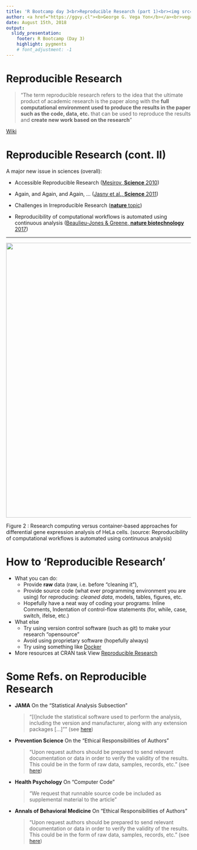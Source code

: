 ```yaml
---
title: 'R Bootcamp day 3<br>Reproducible Research (part 1)<br><img src="../../fig/trojan-rlogo.svg" style="width:250px;">'
author: <a href="https://ggvy.cl"><b>George G. Vega Yon</b></a><br>vegayon@usc.edu<br><br>University of Southern California<br>Department of Preventive Medicine
date: August 15th, 2018
output: 
  slidy_presentation:
    footer: R Bootcamp (Day 3)
    highlight: pygments
    # font_adjustment: -1
---
```


# Reproducible Research

> "The term reproducible research refers to the idea that the ultimate product
> of academic research is the paper along with the __full computational environment
> used to produce the results in the paper such as the code, data, etc.__ that
> can be used to reproduce the results and __create new work based on the research__"


[Wiki](https://en.wikipedia.org/wiki/Reproducibility#Reproducible_research)

# Reproducible Research (cont. II) 

A major new issue in sciences (overall):

* Accessible Reproducible Research ([Mesirov, __Science__ 2010](http://science.sciencemag.org/content/327/5964/415))

* Again, and Again, and Again, ... ([Jasny et al., __Science__ 2011](http://science.sciencemag.org/content/334/6060/1225))

* Challenges in Irreproducible Research ([__nature__ topic](http://www.nature.com/news/reproducibility-1.17552))

* Reproducibility of computational workflows is automated using continuous analysis ([Beaulieu-Jones & Greene, __nature biotechnology__ 2017](https://www.nature.com/articles/nbt.3780?foxtrotcallback=true))

---

<div align="center">
<img src="../../fig/docker-paper-nature.jpg" style="width:750px">

Figure 2 : Research computing versus container-based approaches for differential gene expression analysis of HeLa cells.
(source: Reproducibility of computational workflows is automated using continuous analysis)
</div>
    
# How to 'Reproducible Research'

- What you can do:
    * Provide __raw__ data (raw, i.e. before "cleaning it"),
    * Provide source code (what ever programming environment you are using) for reproducing:
  _cleaned data_, models, tables, figures, etc.
    * Hopefully have a neat way of coding your programs: Inline Comments, Indentation of control-flow statements (for, while, case, switch, ifelse, etc.)

- What else
    * Try using version control software (such as git) to make your research "opensource"
    * Avoid using proprietary software (hopefully always)
    * Try using something like [Docker](https://docker.com)

- More resources at CRAN task View [Reproducible Research](https://cran.r-project.org/web/views/ReproducibleResearch.html)

# Some Refs. on Reproducible Research {.smaller}

*   __JAMA__ On the "Statistical Analysis Subsection"
    
    > "[I]nclude the statistical software used to perform the analysis, including
    > the version and manufacturer, along with any extension packages [...]""
    > (see [here](http://jama.jamanetwork.com/public/instructionsForAuthors.aspx#ManuscriptChecklist))

*   __Prevention Science__ On the "Ethical Responsibilities of Authors"

    > "Upon request authors should be prepared to send relevant documentation or
    > data in order to verify the validity of the results. This could be in the form
    > of raw data, samples, records, etc."
    > (see [here](http://www.springer.com/cda/content/document/cda_downloaddocument/SPR+Prevention+Science+-+IFAs+-+2015+SL.pdf?SGWID=0-0-45-1514983-p35521857))

*   __Health Psychology__ On "Computer Code"

    > "We request that runnable source code be included as supplemental material
    > to the article"

*   __Annals of Behavioral Medicine__ On "Ethical Responsibilities of Authors"

    > "Upon request authors should be prepared to send relevant documentation or
    > data in order to verify the validity of the results. This could be in the
    > form of raw data, samples, records, etc."
    > (see [here](http://www.springer.com/medicine/journal/12160?detailsPage=pltci_2363800))

